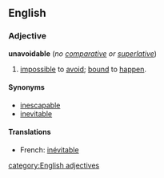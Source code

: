 ==English==
===Adjective===
'''unavoidable''' (''no [[comparative]] or [[superlative]]'')

#[[impossible]] to [[avoid]]; [[bound]] to [[happen]].

====Synonyms====
*[[inescapable]]
*[[inevitable]]

====Translations====
*French: [[inévitable]]

[[category:English adjectives]]
